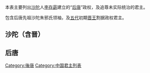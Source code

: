 {{unreferenced|time=2016-12-23T08:35:38+00:00}}
{{中国君主列表}}本表主要列出[[沙陀|沙陀]]人[[李存勗|李存勗]]建立的“[[后唐|后唐]]”政权，及追尊未实际统治的君主。

包含后唐先祖沙陀朱邪氏领袖，及[[五代|五代]]初期[[晉_(五代十國)|晋王]]割据政权君主。

== 沙陀（含晋） ==
{{中国君主列表/五代十国/后唐/沙陀}}

== 后唐 ==
{{中国君主列表/五代十国/后唐}}

[[Category:後唐|Category:後唐]]
[[Category:中国君主列表|Category:中国君主列表]]
